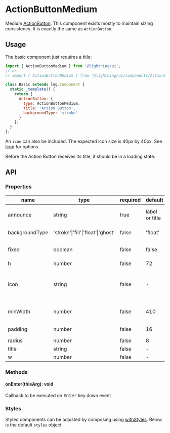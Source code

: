 
# ActionButtonMedium

Medium [ActionButton](?path=/docs/actionbutton--base). This component exists mostly to maintain sizing consistency. It is exactly the same as `ActionButton`.

## Usage

The basic component just requires a title:

```js
import { ActionButtonMedium } from '@lightning/ui';
// or
// import { ActionButtonMedium } from '@lightning/ui/components/ActionButton';

class Basic extends lng.Component {
  static _template() {
    return {
      ActionButton: {
        type: ActionButtonMedium,
        title: 'Action Button',
        backgroundType: 'stroke'
      }
    };
  }
};
```

An `icon` can also be included. The expected icon size is 40px by 40px. See [Icon](?path=/docs/icon--basic) for options.

<Canvas>
  <Story id="actionbuttonmedium--base" />
</Canvas>


Before the Action Button receives its title, it should be in a loading state.
<Canvas>
  <Story id="actionbuttonmedium--loading" />
</Canvas>

## API

### Properties

name|type|required|default|description
--|--|--|--|--
announce|string|true|label or title|announcement text for screen readers
backgroundType|'stroke'\|'fill'\|'float'\|'ghost'|false|'float'|color of `Button` container.
fixed|boolean|false|false|when true, `w` overrides `minWidth`
h|number|false|72|height
icon|string|false|-|URI for icon or inline svg that may live next to the title. See <a href="?path=/docs/icon--basic">Icon</a>
minWidth|number|false|410|minimum width of the button
padding|number|false|16|left and right padding value
radius|number|false|8|border radius
title|string|false|-|button text
w|number|false|-|width

### Methods

#### onEnter(thisArg): void

Callback to be executed on <kbd>Enter</kbd> key down event

### Styles

Styled components can be adjusted by composing using [withStyles](?path=/docs/mixins-withstyles--basic). Below is the default `styles` object

<Theme theme={ActionButtonMedium.styles} />
